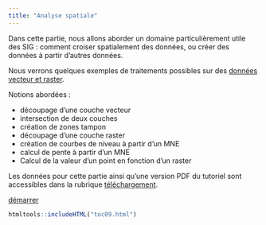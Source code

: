 ```yaml
---
title: "Analyse spatiale"
---
```


::: {.row}

::: {.content .col-xs-12 .col-sm-8 .col-md-9}

Dans cette partie, nous allons aborder un domaine particulièrement utile des SIG : comment croiser spatialement des données, ou créer des données à partir d'autres données.

Nous verrons quelques exemples de traitements possibles sur des [données vecteur et raster](01_01_SIG.html#I12b).

Notions abordées :

* découpage d'une couche vecteur
* intersection de deux couches
* création de zones tampon
* découpage d'une couche raster
* création de courbes de niveau à partir d'un MNE
* calcul de pente à partir d'un MNE
* Calcul de la valeur d'un point en fonction d'un raster

Les données pour cette partie ainsi qu'une version PDF du tutoriel sont accessibles dans la rubrique  [téléchargement](telechargement.html).

[démarrer](09_01_vecteur.html)

:::

```r
htmltools::includeHTML("toc09.html")
```

:::

